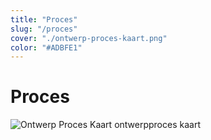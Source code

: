 ```yaml
---
title: "Proces"
slug: "/proces"
cover: "./ontwerp-proces-kaart.png"
color: "#ADBFE1"
---
```


# Proces
![Ontwerp Proces Kaart](https://technation-hr.com/images/proces/ontwerp-proces-kaart.png "ontwerp proces kaart")
ontwerpproces kaart
